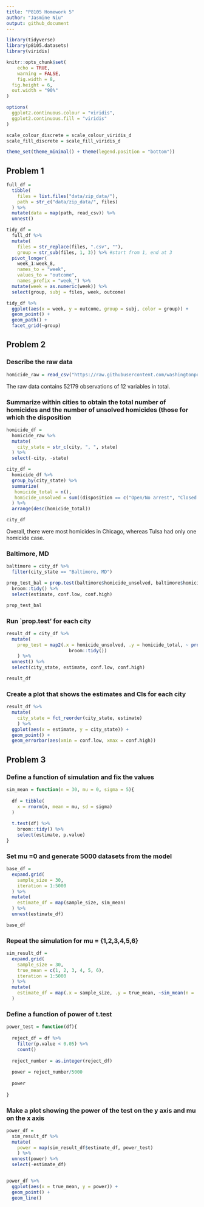 ```yaml
---
title: "P8105 Homework 5"
author: "Jasmine Niu"
output: github_document
---
```


```r
library(tidyverse)
library(p8105.datasets)
library(viridis)

knitr::opts_chunk$set(
	echo = TRUE,
	warning = FALSE,
	fig.width = 8, 
  fig.height = 6,
  out.width = "90%"
)

options(
  ggplot2.continuous.colour = "viridis",
  ggplot2.continuous.fill = "viridis"
)

scale_colour_discrete = scale_colour_viridis_d
scale_fill_discrete = scale_fill_viridis_d

theme_set(theme_minimal() + theme(legend.position = "bottom"))
```

## Problem 1

```r
full_df = 
  tibble(
    files = list.files("data/zip_data/"),
    path = str_c("data/zip_data/", files)
  ) %>% 
  mutate(data = map(path, read_csv)) %>% 
  unnest()
```

 

```r
tidy_df = 
  full_df %>% 
  mutate(
    files = str_replace(files, ".csv", ""),
    group = str_sub(files, 1, 3)) %>% #start from 1, end at 3
  pivot_longer(
    week_1:week_8,
    names_to = "week",
    values_to = "outcome",
    names_prefix = "week_") %>% 
  mutate(week = as.numeric(week)) %>% 
  select(group, subj = files, week, outcome)
```

 

```r
tidy_df %>% 
  ggplot(aes(x = week, y = outcome, group = subj, color = group)) + 
  geom_point() + 
  geom_path() + 
  facet_grid(~group)
```


## Problem 2

### Describe the raw data

```r
homicide_raw = read_csv("https://raw.githubusercontent.com/washingtonpost/data-homicides/master/homicide-data.csv")
```

The raw data contains 52179 observations of 12 variables in total.


### Summarize within cities to obtain the total number of homicides and the number of unsolved homicides (those for which the disposition

```r
homicide_df =
  homicide_raw %>% 
  mutate(
    city_state = str_c(city, ", ", state)
  ) %>% 
  select(-city, -state)

city_df = 
  homicide_df %>%
  group_by(city_state) %>% 
  summarize(
   homicide_total = n(),
   homicide_unsolved = sum((disposition == c("Open/No arrest", "Closed without arrest")))
  ) %>% 
  arrange(desc(homicide_total))

city_df
```

Overall, there were most homicides in Chicago, whereas Tulsa had only one homicide case.


### Baltimore, MD

```r
baltimore = city_df %>% 
  filter(city_state == "Baltimore, MD")

prop_test_bal = prop.test(baltimore$homicide_unsolved, baltimore$homicide_total) %>% 
  broom::tidy() %>% 
  select(estimate, conf.low, conf.high)

prop_test_bal
```


### Run `prop.test' for each city


```r
result_df = city_df %>% 
  mutate(
    prop_test = map2(.x = homicide_unsolved, .y = homicide_total, ~ prop.test(.x, .y) %>%
                       broom::tidy())
    ) %>% 
  unnest() %>%
  select(city_state, estimate, conf.low, conf.high)

result_df
```


### Create a plot that shows the estimates and CIs for each city

```r
result_df %>%
  mutate(
    city_state = fct_reorder(city_state, estimate)
    ) %>%
  ggplot(aes(x = estimate, y = city_state)) + 
  geom_point() + 
  geom_errorbar(aes(xmin = conf.low, xmax = conf.high))
```



## Problem 3

### Define a function of simulation and fix the values

```r
sim_mean = function(n = 30, mu = 0, sigma = 5){
  
  df = tibble(
    x = rnorm(n, mean = mu, sd = sigma)
  )
  
  t.test(df) %>%
    broom::tidy() %>%
    select(estimate, p.value)
}
```


### Set mu =0 and generate 5000 datasets from the model

```r
base_df = 
  expand.grid(
    sample_size = 30,
    iteration = 1:5000
  ) %>%
  mutate(
    estimate_df = map(sample_size, sim_mean)
  ) %>%
  unnest(estimate_df)

base_df
```

### Repeat the simulation for mu = {1,2,3,4,5,6}

```r
sim_result_df = 
  expand.grid(
    sample_size = 30,
    true_mean = c(1, 2, 3, 4, 5, 6),
    iteration = 1:5000
  ) %>%
  mutate(
    estimate_df = map(.x = sample_size, .y = true_mean, ~sim_mean(n = .x, mu = .y))
  )
```


### Define a function of power of t.test

```r
power_test = function(df){
    
  reject_df = df %>%
    filter(p.value < 0.05) %>%
    count()
    
  reject_number = as.integer(reject_df)
    
  power = reject_number/5000
    
  power
  
}

```


### Make a plot showing the power of the test on the y axis and mu on the x axis


```r
power_df = 
  sim_result_df %>%
  mutate(
    power = map(sim_result_df$estimate_df, power_test)
    ) %>%
  unnest(power) %>%
  select(-estimate_df)


power_df %>%
  ggplot(aes(x = true_mean, y = power)) +
  geom_point() +
  geom_line()
```



